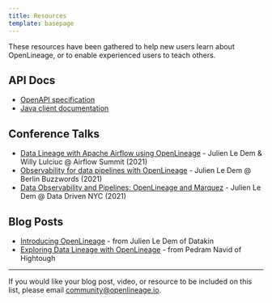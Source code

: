 ```yaml
---
title: Resources
template: basepage
---
```


These resources have been gathered to help new users learn about OpenLineage, or to enable experienced users to teach others.

## API Docs

* [OpenAPI specification](/docs/openapi)
* [Java client documentation](/docs/javadoc)

## Conference Talks

* [Data Lineage with Apache Airflow using OpenLineage](https://airflowsummit.org/sessions/2021/data-lineage-with-apache-airflow-using-openlineage/) - Julien Le Dem & Willy Lulciuc @ Airflow Summit (2021)
* [Observability for data pipelines with OpenLineage](https://2021.berlinbuzzwords.de/session/observability-data-pipelines-openlineage) - Julien Le Dem @ Berlin Buzzwords (2021)
* [Data Observability and Pipelines: OpenLineage and Marquez](https://www.youtube.com/watch?v=MoW-YGjHLgI) - Julien Le Dem @ Data Driven NYC (2021)

## Blog Posts

* [Introducing OpenLineage](https://datakin.com/introducing-openlineage/) - from Julien Le Dem of Datakin
* [Exploring Data Lineage with OpenLineage](https://hightouch.io/blog/exploring-data-lineage-with-open-lineage/) - from Pedram Navid of Hightough

---

If you would like your blog post, video, or resource to be included on this list, please email [community@openlineage.io](mailto:community@openlineage.io).
